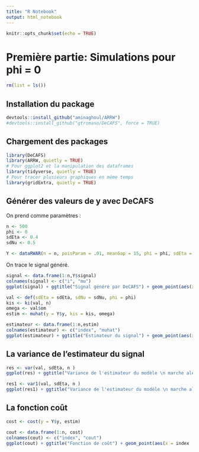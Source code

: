 ```yaml
---
title: "R Notebook"
output: html_notebook
---
```


```r
knitr::opts_chunk$set(echo = TRUE)
```

# Première partie: Simulations pour phi = 0

```r
rm(list = ls())
```

## Installation du package 
```r
devtools::install_github("aminaghoul/ARRW")
#devtools::install_github("gtromano/DeCAFS", force = TRUE)
```

## Chargement des packages
```r
library(DeCAFS)
library(ARRW, quietly = TRUE)
# Pour ggplot2 et la manipulation des dataframes
library(tidyverse, quietly = TRUE)
# Pour tracer plusieurs graphiques en même temps
library(gridExtra, quietly = TRUE)

```



## Générer des valeurs de y avec DeCAFS

On prend comme paramètres :

```r
n <- 500
phi <- 0
sdEta <- 0.4
sdNu <- 0.5
```


```r
Y <- dataRWAR(n = n, poisParam = .01, meanGap = 15, phi = phi, sdEta = sdEta, sdNu = sdNu)
```

On trace le signal généré.

```r
signal <- data.frame(1:n,Y$signal)
colnames(signal) <- c("i", "mu")
ggplot(signal) + ggtitle("Signal généré par DeCAFS") + geom_point(aes(x = i ,y = mu))
```


```r
val <- def(sdEta = sdEta, sdNu = sdNu, phi = phi)
kis <- ki(val, n)
omega <- val$om
estim <- muhat(y = Y$y, kis = kis, omega)
```

```r
estimateur <- data.frame(1:n,estim)
colnames(estimateur) <- c("index", "muhat")
ggplot(estimateur) + ggtitle("Estimateur du signal") + geom_point(aes(x = index ,y = muhat))
```

## La variance de l'estimateur du signal

```r
res <- var(val, sdEta, n )
ggplot(res) + ggtitle("Variance de l'estimateur du modèle \n marche aléatoire plus bruit") + geom_point(aes(x = i, y = variance))
```


```r
res1 <- var1(val, sdEta, n )
ggplot(res1) + ggtitle("Variance de l'estimateur du modèle \n marche aléatoire plus bruit") + geom_point(aes(x = i, y = variance))


```

## La fonction coût

```r
cost <- cost(y = Y$y, estim)
```

```r
cout <- data.frame(1:n, cost)
colnames(cout) <- c("index", "cout")
ggplot(cout) + ggtitle("Fonction de coût") + geom_point(aes(x = index , y = cout))
```



